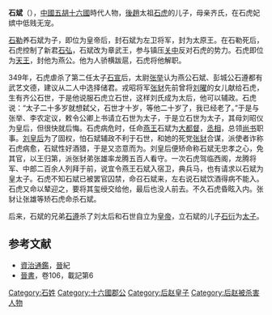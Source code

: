 '''石斌'''（{{bd|？||349年||catIdx=S}}），[[中國|中國]][[五胡十六國|五胡十六國]]時代人物，[[後趙|後趙]]太祖[[石虎|石虎]]的儿子，母亲齐氏，在石虎妃嫔中低贱无宠。

[[石勒|石勒]]养石斌为子，即位为皇帝后，封石斌为左卫将军，封为太原王。在石勒死后，石虎控制了新君[[石弘|石弘]]，石斌改为章武王，参与镇压[[关中|关中]]反对石虎的势力。石虎即位为[[天王|天王]]，封他为燕公。他为人骄横跋扈，石虎将他解职。

349年，石虎虐杀了第二任太子[[石宣|石宣]]后，太尉[[张举_(东晋)|张举]]认为燕公石斌、彭城公石遵都有武艺文德，建议从二人中选择储君。戎昭将军[[张豺|张豺]]先前曾将[[刘曜|刘曜]]的女儿献给石虎，生有齐公石世，于是他说服石虎立石世，这样刘氏成为太后，他可以辅政。石虎说：“太子二十多岁就想弑父，石世才十岁，等他二十岁了，我已经老了。”于是与张举、李农定议，敕令公卿上书请立石世为太子，于是立石世为太子，其母刘昭仪为皇后，但很快就后悔。石虎病危时，任命[[燕王|燕王]]石斌为[[大都督|大都督]]，[[丞相|丞相]]，总领[[尚书|尚书]]职事。[[刘皇后_(石虎)|刘皇后]]为了固权，怕石斌辅政不利于石世，和她的死党[[张豺|张豺]]合谋，派使者诈称石虎病愈，石斌性好酒猎，于是又恣意而为。刘皇后便矫命称石斌无忠孝之心，免其官，以王归第，派张豺弟张雄率龙腾五百人看守。一次石虎驾临西阁，龙腾将军、中郎二百余人列拜于前，说宜令燕王石斌入宿卫，典兵马，也有请求以石斌为皇太子。石虎不知石斌已被罢官囚禁，命召石斌来，左右说石斌饮酒得病不能入。石虎又命以辇迎之，要将其玺绶交给他，最后也没人前去。不久石虎昏眩入内。张豺让张雄等矫石虎命杀石斌。

后来，石斌的兄弟[[石遵|石遵]]杀了刘太后和石世自立为[[皇帝|皇帝]]，立石斌的儿子[[石衍|石衍]]为[[太子|太子]]。

==参考文献==
{{wikisource|晉書/卷106|晉書石虎載記上}}
{{wikisource|晉書/卷107|晉書石虎載記下}}
*[[資治通鑑|資治通鑑]]，[[晉|晉]]紀
*[[晉書|晉書]]，卷106，載記第6

[[Category:石姓|Category:石姓]]  
[[Category:十六國郡公|Category:十六國郡公]]
[[Category:后赵皇子|Category:后赵皇子]]
[[Category:后赵被杀害人物|Category:后赵被杀害人物]]